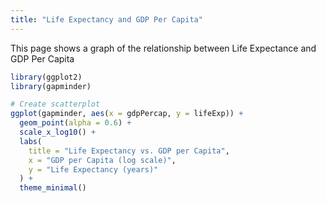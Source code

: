 ```yaml
---
title: "Life Expectancy and GDP Per Capita"
---
```


This page shows a graph of the relationship between Life Expectance and GDP Per Capita

```r
library(ggplot2)
library(gapminder)

# Create scatterplot
ggplot(gapminder, aes(x = gdpPercap, y = lifeExp)) +
  geom_point(alpha = 0.6) +
  scale_x_log10() + 
  labs(
    title = "Life Expectancy vs. GDP per Capita",
    x = "GDP per Capita (log scale)",
    y = "Life Expectancy (years)"
  ) +
  theme_minimal()
```



